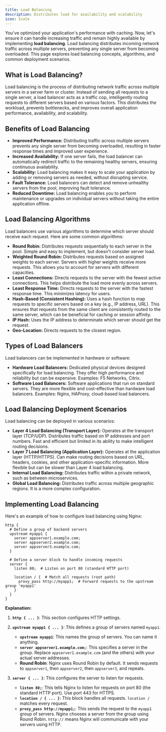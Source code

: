 ```yaml
---
title: Load Balancing
description: Distributes load for availability and scalability
icon: Scale
---
```


You've optimized your application's performance with caching.
Now, let's ensure it can handle increasing traffic and remain highly available by implementing **load balancing**.
Load balancing distributes incoming network traffic across multiple servers, preventing any single server from becoming overloaded.
This page explores load balancing concepts, algorithms, and common deployment scenarios.

## What is Load Balancing?

Load balancing is the process of distributing network traffic across multiple servers in a server farm or cluster.
Instead of sending all requests to a single server, a load balancer acts as a traffic cop, intelligently routing requests to different servers based on various factors.
This distributes the workload, prevents bottlenecks, and improves overall application performance, availability, and scalability.

## Benefits of Load Balancing

- **Improved Performance:** Distributing traffic across multiple servers prevents any single server from becoming overloaded, resulting in faster response times and improved user experience.
- **Increased Availability:** If one server fails, the load balancer can automatically redirect traffic to the remaining healthy servers, ensuring continuous availability.
- **Scalability:** Load balancing makes it easy to scale your application by adding or removing servers as needed, without disrupting service.
- **Fault Tolerance:** Load balancers can detect and remove unhealthy servers from the pool, improving fault tolerance.
- **Reduced Downtime:** Load balancing enables you to perform maintenance or upgrades on individual servers without taking the entire application offline.

## Load Balancing Algorithms

Load balancers use various algorithms to determine which server should receive each request.
Here are some common algorithms:

- **Round Robin:** Distributes requests sequentially to each server in the pool.
  Simple and easy to implement, but doesn't consider server load.
- **Weighted Round Robin:** Distributes requests based on assigned weights to each server.
  Servers with higher weights receive more requests.
  This allows you to account for servers with different capacities.
- **Least Connections:** Directs requests to the server with the fewest active connections.
  This helps distribute the load more evenly across servers.
- **Least Response Time:** Directs requests to the server with the fastest response time.
  This minimizes latency for users.
- **Hash-Based (Consistent Hashing):** Uses a hash function to map requests to specific servers based on a key (e.g., IP address, URL).
  This ensures that requests from the same client are consistently routed to the same server, which can be beneficial for caching or session affinity.
- **IP Hash:** Uses the IP address to determinate which server should get the request.
- **Geo-Location:** Directs requests to the closest region.

## Types of Load Balancers

Load balancers can be implemented in hardware or software:

- **Hardware Load Balancers:** Dedicated physical devices designed specifically for load balancing.
  They offer high performance and reliability but can be expensive.
  Examples: F5 Networks, Citrix.
- **Software Load Balancers:** Software applications that run on standard servers.
  They are more flexible and cost-effective than hardware load balancers.
  Examples: Nginx, HAProxy, cloud-based load balancers.

## Load Balancing Deployment Scenarios

Load balancing can be deployed in various scenarios:

- **Layer 4 Load Balancing (Transport Layer):** Operates at the transport layer (TCP/UDP).
  Distributes traffic based on IP addresses and port numbers.
  Fast and efficient but limited in its ability to make intelligent routing decisions.
- **Layer 7 Load Balancing (Application Layer):** Operates at the application layer (HTTP/HTTPS).
  Can make routing decisions based on URL, headers, cookies, and other application-specific information.
  More flexible but can be slower than Layer 4 load balancing.
- **Internal Load Balancing:** Distributes traffic within a private network, such as between microservices.
- **Global Load Balancing:** Distributes traffic across multiple geographic regions.
  It is a more complex configuration.

## Implementing Load Balancing

Here's an example of how to configure load balancing using Nginx:

```nginx title="nginx.conf"
http {
  # Define a group of backend servers
  upstream myapp1 {
    server appserver1.example.com;
    server appserver2.example.com;
    server appserver3.example.com;
  }

  # Define a server block to handle incoming requests
  server {
    listen 80;  # Listen on port 80 (standard HTTP port)

    location / {  # Match all requests (root path)
      proxy_pass http://myapp1;  # Forward requests to the upstream group 'myapp1'
    }
  }
}
```

**Explanation:**

1. **`http { ... }`**: This section configures HTTP settings.
2. **`upstream myapp1 { ... }`**: This defines a group of servers named `myapp1`.

   - **`upstream myapp1`**: This names the group of servers.
    You can name it anything.
   - **`server appserver1.example.com;`**: This specifies a server in the group.
    Replace `appserver1.example.com` (and the others) with your actual server addresses.
   - **Round Robin**: Nginx uses Round Robin by default.
    It sends requests to `appserver1`, then `appserver2`, then `appserver3`, and repeats.
3. **`server { ... }`**: This configures the server to listen for requests.
   - **`listen 80;`**: This tells Nginx to listen for requests on port 80 (the standard HTTP port).
    Use port 443 for HTTPS.
   - **`location / { ... }`**: This block handles all requests.
    `location /` matches every request.
   - **`proxy_pass http://myapp1;`**: This sends the request to the `myapp1` group of servers.
    Nginx chooses a server from the group using Round Robin.
    `http://` means Nginx will communicate with your servers using HTTP.
